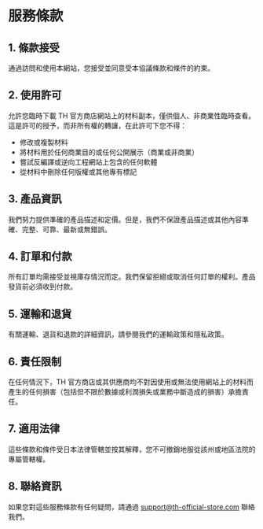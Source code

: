 # 服務條款

## 1. 條款接受

通過訪問和使用本網站，您接受並同意受本協議條款和條件的約束。

## 2. 使用許可

允許您臨時下載 TH 官方商店網站上的材料副本，僅供個人、非商業性臨時查看。這是許可的授予，而非所有權的轉讓，在此許可下您不得：
- 修改或複製材料
- 將材料用於任何商業目的或任何公開展示（商業或非商業）
- 嘗試反編譯或逆向工程網站上包含的任何軟體
- 從材料中刪除任何版權或其他專有標記

## 3. 產品資訊

我們努力提供準確的產品描述和定價。但是，我們不保證產品描述或其他內容準確、完整、可靠、最新或無錯誤。

## 4. 訂單和付款

所有訂單均需接受並視庫存情況而定。我們保留拒絕或取消任何訂單的權利。產品發貨前必須收到付款。

## 5. 運輸和退貨

有關運輸、退貨和退款的詳細資訊，請參閱我們的運輸政策和隱私政策。

## 6. 責任限制

在任何情況下，TH 官方商店或其供應商均不對因使用或無法使用網站上的材料而產生的任何損害（包括但不限於數據或利潤損失或業務中斷造成的損害）承擔責任。

## 7. 適用法律

這些條款和條件受日本法律管轄並按其解釋，您不可撤銷地服從該州或地區法院的專屬管轄權。

## 8. 聯絡資訊

如果您對這些服務條款有任何疑問，請通過 support@th-official-store.com 聯絡我們。 